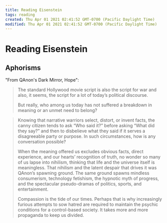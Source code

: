 ```yaml
---
title: Reading Eisenstein
tags: reading
created: Thu Apr 01 2021 02:41:52 GMT-0700 (Pacific Daylight Time)
modified: Thu Apr 01 2021 02:41:52 GMT-0700 (Pacific Daylight Time)
---
```


# Reading Eisenstein

## Aphorisms

"From QAnon's Dark Mirror, Hope":

> The standard Hollywood movie script is also the script for war and also, it seems, the script for a lot of today’s political discourse.
>
> But really, who among us today has not suffered a breakdown in meaning or an unmet need to belong?

> Knowing that narrative warriors select, distort, or invent facts, the canny citizen tends to ask “Who said it?” before asking “What did they say?” and then to disbelieve what they said if it serves a disagreeable party or purpose. In such circumstances, how is any conversation possible?
>
> When the meaning offered us excludes obvious facts, direct experience, and our hearts’ recognition of truth, no wonder so many of us lapse into nihilism, thinking that life and the universe itself is meaningless. That nihilism and the latent despair that drives it was QAnon’s spawning ground. The same ground spawns mindless consumerism, technology fetishism, the hypnotic myth of progress, and the spectacular pseudo-dramas of politics, sports, and entertainment.
>
> Compassion is the tide of our times. Perhaps that is why increasingly furious attempts to sow hatred are required to maintain the psychic conditions for a control-based society. It takes more and more propaganda to keep us divided.
